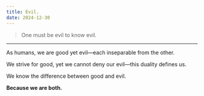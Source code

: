 ```yaml
---
title: Evil.
date: 2024-12-30
---
```


> One must be evil to know evil.

---

As humans, we are good yet evil—each inseparable from the other.

We strive for good, yet we cannot deny our evil—this duality defines us.

We know the difference between good and evil.

**Because we are both.**
